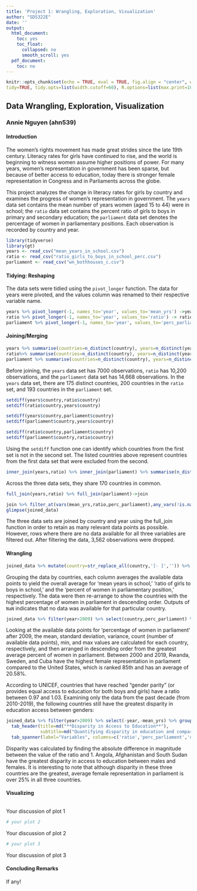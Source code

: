 ```yaml
---
title: 'Project 1: Wrangling, Exploration, Visualization'
author: "SDS322E"
date: ''
output:
  html_document:
    toc: yes
    toc_float:
      collapsed: no
      smooth_scroll: yes
  pdf_document:
    toc: no
---
```


```r
knitr::opts_chunk$set(echo = TRUE, eval = TRUE, fig.align = "center", warning = F, message = F,
tidy=TRUE, tidy.opts=list(width.cutoff=60), R.options=list(max.print=100))
```

## Data Wrangling, Exploration, Visualization

### Annie Nguyen (ahn539)

#### Introduction 

The women's rights movement has made great strides since the late 19th century. Literacy rates for girls have continued to rise, and the world is  beginning to witness women assume higher positions of power. For many years, women's representation in government has been sparse, but because of better access to education, today there is stronger female representation in Congress and in Parliaments across the globe. 

This project analyzes the change in literacy rates for girls by country and examines the progress of women's representation in government. The `years` data set contains the mean number of years women (aged 15 to 44) were in school; the `ratio` data set contains the percent ratio of girls to boys in primary and secondary education; the `parliament` data set denotes the percentage of women in parliamentary positions. Each observation is recorded by country and year.

```R
library(tidyverse)
library(gt)
years <- read_csv("mean_years_in_school.csv")
ratio <- read_csv("ratio_girls_to_boys_in_school_perc.csv")
parliament <- read_csv("wn_bothhouses_c.csv")
```

#### Tidying: Reshaping

The data sets were tidied using the `pivot_longer` function. The data for years were pivoted, and the values column was renamed to their respective variable name.

```R
years %>% pivot_longer(-1, names_to='year', values_to='mean_yrs') ->years
ratio %>% pivot_longer(-1, names_to='year', values_to='ratio') -> ratio
parliament %>% pivot_longer(-1, names_to='year', values_to='perc_parliament') -> parliament
```

    
#### Joining/Merging

```R
years %>% summarise(countries=n_distinct(country), years=n_distinct(year))
ratio%>% summarise(countries=n_distinct(country), years=n_distinct(year))
parliament %>% summarise(countries=n_distinct(country), years=n_distinct(year))
```
Before joining, the `years` data set has 7000 observations, `ratio` has 10,200 observations, and the `parliament` data set has 14,668 observations. In the `years` data set, there are 175 distinct countries, 200 countries in the `ratio` set, and 193 countries in the `parliament` set. 

```R
setdiff(years$country,ratio$country)
setdiff(ratio$country,years$country)

setdiff(years$country,parliament$country)
setdiff(parliament$country,years$country)

setdiff(ratio$country,parliament$country)
setdiff(parliament$country,ratio$country)
```
Using the `setdiff` function one can identify which countries from the first set is not in the second set. The listed countries above represent countries from the first data set that were excluded from the second. 

```R
inner_join(years,ratio) %>% inner_join(parliament) %>% summarise(n_distinct(country))
```
Across the three data sets, they share 170 countries in common.

```R
full_join(years,ratio) %>% full_join(parliament)->join

join %>% filter_at(vars(mean_yrs,ratio,perc_parliament),any_vars(!is.na(.))) -> joined_data
glimpse(joined_data)
```

The three data sets are joined by country and year using the full_join function in order to retain as many relevant data points as possible. However, rows where there are no data available for all three variables are filtered out. After filtering the data, 3,562 observations were dropped.

####  Wrangling

```R
joined_data %>% mutate(country=str_replace_all(country,'[- ]','')) %>% select(-year) %>% group_by(country) %>% summarise_all(function(x) mean(x,na.rm = T)) %>% arrange(-perc_parliament)
```

Grouping the data by countries, each column averages the available data points to yield the overall average for 'mean years in school,' 'ratio of girls to boys in school,' and the 'percent of women in parliamentary position,' respectively. The data were then re-arrange to show the countries with the highest percentage of women in parliament in descending order. Outputs of `NaN` indicates that no data was available for that particular country.

```R
joined_data %>% filter(year>2009) %>% select(country,perc_parliament) %>% group_by(country) %>% na.omit %>% summarise(avg_perc=mean(perc_parliament),sd=sd(perc_parliament), var=var(perc_parliament), count=n(),min=min(perc_parliament),max=max(perc_parliament)) %>% arrange(-avg_perc) 
```
Looking at the available data points for 'percentage of women in parliament' after 2009, the mean, standard deviation, variance, count (number of available data points), min, and max values are calculated for each country, respectively, and then arranged in descending order from the greatest average percent of women in parliament. Between 2000 and 2019, Rwanda, Sweden, and Cuba have the highest female representation in parliament compared to the United States, which is ranked 85th and has an average of 20.58%.

According to UNICEF, countries that have reached "gender parity" (or provides equal access to education for both boys and girls) have a ratio between 0.97 and 1.03. Examining only the data from the past decade (from 2010-2019), the following countries still have the greatest disparity in education access between genders:

```R
joined_data %>% filter(year>2009) %>% select(-year,-mean_yrs) %>% group_by(country) %>% summarise_all(function(x) mean(x,na.rm = T)) %>% filter(ratio<0.97 | ratio>1.03) %>% mutate(disparity=abs(ratio-1)) %>% arrange(-disparity) %>% head %>% gt %>% 
  tab_header(title=md("**Disparity in Access to Education**"),
             subtitle=md("Quantifying disparity in education and comparing to % of women in parliament")) %>%
  tab_spanner(label="Variables", columns=c('ratio','perc_parliament','disparity'))
```
Disparity was calculated by finding the absolute difference in magnitude between the value of the ratio and 1. Angola, Afghanistan and South Sudan have the greatest disparity in access to education between males and females. It is interesting to note that although disparity in these three countries are the greatest, average female representation in parliament is over 25% in all three countries.

#### Visualizing

```R

```

Your discussion of plot 1

```R
# your plot 2
```

Your discussion of plot 2

```R
# your plot 3
```

Your discussion of plot 3

#### Concluding Remarks

If any!




